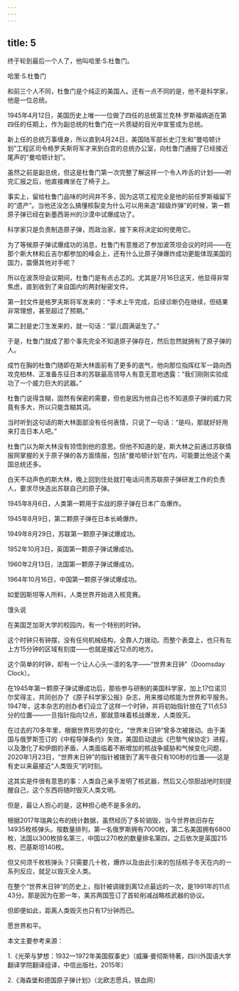 ```yaml
---
---
---
```

title: 5
---



终于轮到最后一个人了，他叫哈里·S.杜鲁门。

哈里·S.杜鲁门



和前三个人不同，杜鲁门是个纯正的美国人。还有一点不同的是，他不是科学家，他是一位总统。

1945年4月12日，美国历史上唯一一位做了四任的总统富兰克林·罗斯福病逝在第四任的任期上，作为副总统的杜鲁门在一片质疑的目光中宣誓成为总统。

新上任的总统万事缠身，所以直到4月24日，美国陆军部长史汀生和“曼哈顿计划”工程区司令格罗夫斯将军才来到白宫的总统办公室，向杜鲁门通报了已经接近尾声的“曼哈顿计划”。

虽然之前是副总统，但这是杜鲁门第一次完整了解这样一个令人咋舌的计划——听完汇报之后，他直接瘫坐在了椅子上。

事实上，留给杜鲁门品味的时间并不多，因为这项工程完全是他的前任罗斯福留下的“遗产”。当他还没怎么搞懂核裂变为什么可以用来造“超级炸弹”的时候，第一颗原子弹已经在新墨西哥州的沙漠中试爆成功了。

科学家只是负责制造原子弹，而政治家，接下来将决定如何使用它。

为了等候原子弹试爆成功的消息，杜鲁门有意推迟了参加波茨坦会议的时间——在那个斯大林和丘吉尔都参加的峰会上，还有什么比原子弹爆炸成功更能体现美国的国力，震慑其他对手呢？

所以在波茨坦会议期间，杜鲁门是有点忐忑的。尤其是7月16日这天，他显得非常焦虑，直到收到了来自国内的两封秘密文件。

第一封文件是格罗夫斯将军发来的：“手术上午完成，后续诊断仍在继续，但结果非常理想，甚至超过了预期。”

第二封是史汀生发来的，就一句话：“婴儿圆满诞生了。”

于是，杜鲁门就成了那个事先完全不知道原子弹存在，然后忽然就拥有了原子弹的人。

成竹在胸的杜鲁门随即在斯大林面前有了更多的底气，他向那位指挥红军一路向西攻克柏林、正准备东征日本的苏联最高领导人有意无意地透露：“我们刚刚实验成功了一个威力巨大的武器。”

杜鲁门说得含糊，固然有保密的需要，但也是因为他自己也不知道原子弹的威力究竟有多大，所以只能含糊其词。

当时听到这句话的斯大林面部没有任何表情，只说了一句话：“是吗，那就好好用来打击日本人吧。”

杜鲁门以为斯大林没有领悟到他的意思。但他不知道的是，斯大林之前通过苏联情报网掌握的关于原子弹的各方面情报，包括“曼哈顿计划”在内，可能要比他这个美国总统还多。

白天不动声色的斯大林，晚上回到住处就打电话问责苏联原子弹研发工作的负责人，要求尽快造出苏联自己的原子弹。

1945年8月6日，人类第一颗用于实战的原子弹在日本广岛爆炸。

1945年8月9日，第二颗原子弹在日本长崎爆炸。

1949年8月29日，苏联第一颗原子弹试爆成功。

1952年10月3日，英国第一颗原子弹试爆成功。

1960年2月13日，法国第一颗原子弹试爆成功。

1964年10月16日，中国第一颗原子弹试爆成功。

如爱因斯坦等人所料，人类世界开始进入核竞赛。

馒头说

在美国芝加哥大学的校园内，有一个特别的时钟。

这个时钟只有钟摆，没有任何机械结构，全靠人力拨动。而整个表盘上，也只有左上方15分钟的区域有刻度——也就是接近12点的地方。

这个简单的时钟，却有一个让人心头一凛的名字——“世界末日钟”（Doomsday Clock）。

在1945年第一颗原子弹试爆成功后，那些参与研制的美国科学家，加上17位诺贝尔奖得主，共同创办了《原子科学家公报》杂志，用来推动核能为世界和平服务。1947年，这本杂志的创办者们设立了这样一个时钟，并将初始指针放在了11点53分的位置——一旦指针指向12点，那就意味着核战爆发，人类毁灭。

在过去的70多年里，根据世界形势的变化，“世界末日钟”曾多次被拨动。由于美国与俄罗斯签订的《中程导弹条约》失效，美国启动退出《巴黎气候协定》进程，以及激化了和伊朗的矛盾，人类面临着不断增加的核战争威胁和气候变化问题，2020年1月23日，“世界末日钟”的指针被拨到了离午夜只有100秒的位置——这是有史以来最接近“人类毁灭”的时刻。

这其实是件很有意思的事：人类自己亲手发明了核武器，然后又心惊胆战地时刻提醒自己，这个东西将随时毁灭人类文明。

但是，最让人担心的是，这种担心绝不是多余的。

根据2017年瑞典公布的统计数据，虽然经历了多轮销毁，当今世界依旧存在14935枚核弹头。按数量排列，第一名俄罗斯拥有7000枚，第二名美国拥有6800枚，法国以300枚排名第三，中国以270枚的数量排名第四，之后依次是英国215枚、巴基斯坦140枚。

但又何须千枚核弹头？只需要几十枚，爆炸以及由此引来的包括核子冬天在内的一系列反应，就足以毁灭全人类。

在整个“世界末日钟”的历史上，指针被调拨到离12点最远的一次，是1991年的11点43分。那是因为在那一年，美苏两国签订了首轮削减战略核武器的协议。

但即便如此，距离人类毁灭也只有17分钟而已。

愿世界和平。

本文主要参考来源：

1.《光荣与梦想：1932—1972年美国叙事史》（威廉·曼彻斯特著，四川外国语大学翻译学院翻译组译，中信出版社，2015年）

2.《海森堡和德国原子弹计划》（北欧志愿兵，铁血网）